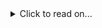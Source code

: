 <details>
    <summary> Click to read on... </summary>

    If you're still reading that must mean you're really interested in me.
    I'm flattered.

    Last I checked I was 23 years old and I currently work at Cloudflare in the Customer Support team.
    I spend a lot of my spare time messing about with pieces of technology and managing/moderating online communities.
    I have been known to play video games occasionally, but it has to be something special to hold my attention!

    I feel very passionate about helping people out where possible and doing small things to make other peoples lives easier and more fun! I usually try to achieve this through my software creations, which you can find on my GitHub profile!

    If you think I can help with anything, want to show me your project or just want to say hi, please send me an email!
    I welcome all friendly communication!

</details>
